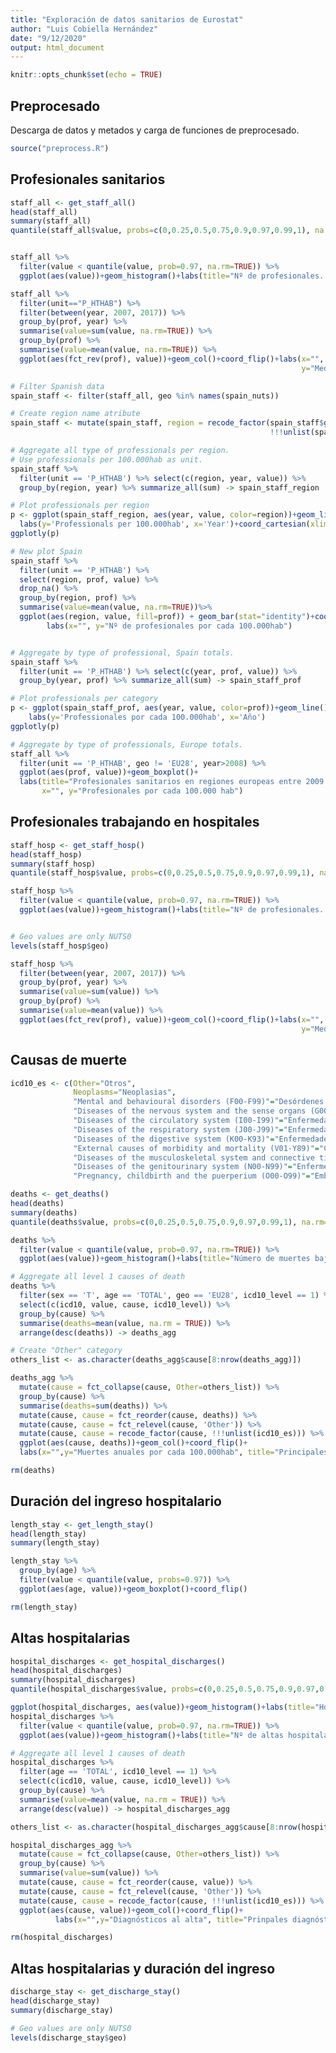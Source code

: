 ```yaml
---
title: "Exploración de datos sanitarios de Eurostat"
author: "Luis Cobiella Hernández"
date: "9/12/2020"
output: html_document
---
```


```r
knitr::opts_chunk$set(echo = TRUE)
```

## Preprocesado
Descarga de datos y metados y carga de funciones de preprocesado.
```r
source("preprocess.R")
```


## Profesionales sanitarios
```r
staff_all <- get_staff_all()
head(staff_all)
summary(staff_all)
quantile(staff_all$value, probs=c(0,0.25,0.5,0.75,0.9,0.97,0.99,1), na.rm=TRUE)


staff_all %>%
  filter(value < quantile(value, prob=0.97, na.rm=TRUE)) %>%
  ggplot(aes(value))+geom_histogram()+labs(title="Nº de profesionales. Sólo valores bajo el percentil 97")

staff_all %>%
  filter(unit=="P_HTHAB") %>%
  filter(between(year, 2007, 2017)) %>%
  group_by(prof, year) %>%
  summarise(value=sum(value, na.rm=TRUE)) %>%
  group_by(prof) %>%
  summarise(value=mean(value, na.rm=TRUE)) %>%
  ggplot(aes(fct_rev(prof), value))+geom_col()+coord_flip()+labs(x="",
                                                                 y="Medias entre 2007-2017")

# Filter Spanish data
spain_staff <- filter(staff_all, geo %in% names(spain_nuts))

# Create region name atribute
spain_staff <- mutate(spain_staff, region = recode_factor(spain_staff$geo,
                                                          !!!unlist(spain_nuts)))

# Aggregate all type of professionals per region.
# Use professionals per 100.000hab as unit.
spain_staff %>%
  filter(unit == 'P_HTHAB') %>% select(c(region, year, value)) %>%
  group_by(region, year) %>% summarize_all(sum) -> spain_staff_region

# Plot professionals per region
p <- ggplot(spain_staff_region, aes(year, value, color=region))+geom_line()+
  labs(y='Professionals per 100.000hab', x='Year')+coord_cartesian(xlim=c(2005, 2016))
ggplotly(p)

# New plot Spain
spain_staff %>%
  filter(unit == 'P_HTHAB') %>%
  select(region, prof, value) %>%
  drop_na() %>%
  group_by(region, prof) %>%
  summarise(value=mean(value, na.rm=TRUE))%>%
  ggplot(aes(region, value, fill=prof)) + geom_bar(stat="identity")+coord_flip()+
        labs(x="", y="Nº de profesionales por cada 100.000hab")


# Aggregate by type of professional, Spain totals.
spain_staff %>%
  filter(unit == 'P_HTHAB') %>% select(c(year, prof, value)) %>%
  group_by(year, prof) %>% summarize_all(sum) -> spain_staff_prof

# Plot professionals per category
p <- ggplot(spain_staff_prof, aes(year, value, color=prof))+geom_line()+
    labs(y='Professionales por cada 100.000hab', x='Año')
ggplotly(p)

# Aggregate by type of professionals, Europe totals.
staff_all %>%
  filter(unit == 'P_HTHAB', geo != 'EU28', year>2008) %>%
  ggplot(aes(prof, value))+geom_boxplot()+
  labs(title="Profesionales sanitarios en regiones europeas entre 2009 y 2019",
       x="", y="Profesionales por cada 100.000 hab")

```

## Profesionales trabajando en hospitales
```r
staff_hosp <- get_staff_hosp()
head(staff_hosp)
summary(staff_hosp)
quantile(staff_hosp$value, probs=c(0,0.25,0.5,0.75,0.9,0.97,0.99,1), na.rm=TRUE)

staff_hosp %>%
  filter(value < quantile(value, prob=0.97, na.rm=TRUE)) %>%
  ggplot(aes(value))+geom_histogram()+labs(title="Nº de profesionales. Sólo valores bajo el percentil 97")


# Geo values are only NUTS0
levels(staff_hosp$geo)

staff_hosp %>%
  filter(between(year, 2007, 2017)) %>%
  group_by(prof, year) %>%
  summarise(value=sum(value)) %>%
  group_by(prof) %>%
  summarise(value=mean(value)) %>%
  ggplot(aes(fct_rev(prof), value))+geom_col()+coord_flip()+labs(x="",
                                                                 y="Medias entre 2007 y 2017")
```

## Causas de muerte
```r
icd10_es <- c(Other="Otros",
              Neoplasms="Neoplasias",
              "Mental and behavioural disorders (F00-F99)"="Desórdenes mentales y del comportamiento",
              "Diseases of the nervous system and the sense organs (G00-H95)"="Enfermedades del sistema nervioso y órganos de los sentidos",
              "Diseases of the circulatory system (I00-I99)"="Enfermedades del sistema circulatorio",
              "Diseases of the respiratory system (J00-J99)"="Enfermedades del sistema respiratorio",
              "Diseases of the digestive system (K00-K93)"="Enfermedades del sistema digestivo",
              "External causes of morbidity and mortality (V01-Y89)"="Causas externas de morbilidad y mortalidad",
              "Diseases of the musculoskeletal system and connective tissue (M00-M99)"="Enfermedades del sistema musculoesquelético y los tejidos conectivos",
              "Diseases of the genitourinary system (N00-N99)"="Enfermedades del aparato genitourinario",
              "Pregnancy, childbirth and the puerperium (O00-O99)"="Embarazo, parto y puerperio")
```

```r
deaths <- get_deaths()
head(deaths)
summary(deaths)
quantile(deaths$value, probs=c(0,0.25,0.5,0.75,0.9,0.97,0.99,1), na.rm=TRUE)

deaths %>%
  filter(value < quantile(value, prob=0.97, na.rm=TRUE)) %>%
  ggplot(aes(value))+geom_histogram()+labs(title="Número de muertes bajo el percentil 97")

# Aggregate all level 1 causes of death
deaths %>%
  filter(sex == 'T', age == 'TOTAL', geo == 'EU28', icd10_level == 1) %>%
  select(c(icd10, value, cause, icd10_level)) %>%
  group_by(cause) %>%
  summarise(deaths=mean(value, na.rm = TRUE)) %>%
  arrange(desc(deaths)) -> deaths_agg

# Create "Other" category
others_list <- as.character(deaths_agg$cause[8:nrow(deaths_agg)])

deaths_agg %>%
  mutate(cause = fct_collapse(cause, Other=others_list)) %>%
  group_by(cause) %>%
  summarise(deaths=sum(deaths)) %>%
  mutate(cause, cause = fct_reorder(cause, deaths)) %>%
  mutate(cause, cause = fct_relevel(cause, 'Other')) %>%
  mutate(cause, cause = recode_factor(cause, !!!unlist(icd10_es))) %>%
  ggplot(aes(cause, deaths))+geom_col()+coord_flip()+
  labs(x="",y="Muertes anuales por cada 100.000hab", title="Principales causas de muerte en Europa")

rm(deaths)
```

## Duración del ingreso hospitalario
```r
length_stay <- get_length_stay()
head(length_stay)
summary(length_stay)

length_stay %>%
  group_by(age) %>%
  filter(value < quantile(value, probs=0.97)) %>%
  ggplot(aes(age, value))+geom_boxplot()+coord_flip()

rm(length_stay)
```

## Altas hospitalarias
```r
hospital_discharges <- get_hospital_discharges()
head(hospital_discharges)
summary(hospital_discharges)
quantile(hospital_discharges$value, probs=c(0,0.25,0.5,0.75,0.9,0.97,0.99,1), na.rm=TRUE)

ggplot(hospital_discharges, aes(value))+geom_histogram()+labs(title="Hospital discharges")
hospital_discharges %>%
  filter(value < quantile(value, prob=0.97, na.rm=TRUE)) %>%
  ggplot(aes(value))+geom_histogram()+labs(title="Nº de altas hospitalarias. Sólo valores bajo el percentil 97")

# Aggregate all level 1 causes of death
hospital_discharges %>%
  filter(age == 'TOTAL', icd10_level == 1) %>%
  select(c(icd10, value, cause, icd10_level)) %>%
  group_by(cause) %>%
  summarise(value=mean(value, na.rm = TRUE)) %>%
  arrange(desc(value)) -> hospital_discharges_agg

others_list <- as.character(hospital_discharges_agg$cause[8:nrow(hospital_discharges_agg)])

hospital_discharges_agg %>%
  mutate(cause = fct_collapse(cause, Other=others_list)) %>%
  group_by(cause) %>%
  summarise(value=sum(value)) %>%
  mutate(cause, cause = fct_reorder(cause, value)) %>%
  mutate(cause, cause = fct_relevel(cause, 'Other')) %>%
  mutate(cause, cause = recode_factor(cause, !!!unlist(icd10_es))) %>%
  ggplot(aes(cause, value))+geom_col()+coord_flip()+
          labs(x="",y="Diagnósticos al alta", title="Prinpales diagnósticos al alta en Europa")

rm(hospital_discharges)
```

## Altas hospitalarias y duración del ingreso
```r
discharge_stay <- get_discharge_stay()
head(discharge_stay)
summary(discharge_stay)

# Geo values are only NUTS0
levels(discharge_stay$geo)
```
